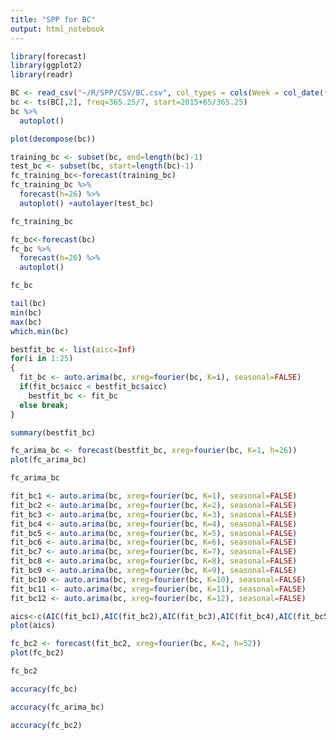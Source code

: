 ```yaml
---
title: "SPP for BC"
output: html_notebook
---
```


```r
library(forecast)
library(ggplot2)
library(readr)
```

```r
BC <- read_csv("~/R/SPP/CSV/BC.csv", col_types = cols(Week = col_date(format = "%Y-%m-%d")))
bc <- ts(BC[,2], freq=365.25/7, start=2015+65/365.25)
bc %>%
  autoplot()
```

```r
plot(decompose(bc))
```

```r
training_bc <- subset(bc, end=length(bc)-1)
test_bc <- subset(bc, start=length(bc)-1)
fc_training_bc<-forecast(training_bc)
fc_training_bc %>%
  forecast(h=26) %>%
  autoplot() +autolayer(test_bc)
```

```r
fc_training_bc
```

```r
fc_bc<-forecast(bc)
fc_bc %>%
  forecast(h=26) %>%
  autoplot()
```

```r
fc_bc
```

```r
tail(bc)
min(bc)
max(bc)
which.min(bc)
```

```r
bestfit_bc <- list(aicc=Inf)
for(i in 1:25)
{
  fit_bc <- auto.arima(bc, xreg=fourier(bc, K=i), seasonal=FALSE)
  if(fit_bc$aicc < bestfit_bc$aicc)
    bestfit_bc <- fit_bc
  else break;
}
```

```r
summary(bestfit_bc)
```

```r
fc_arima_bc <- forecast(bestfit_bc, xreg=fourier(bc, K=1, h=26))
plot(fc_arima_bc)
```

```r
fc_arima_bc
```

```r
fit_bc1 <- auto.arima(bc, xreg=fourier(bc, K=1), seasonal=FALSE)
fit_bc2 <- auto.arima(bc, xreg=fourier(bc, K=2), seasonal=FALSE)
fit_bc3 <- auto.arima(bc, xreg=fourier(bc, K=3), seasonal=FALSE)
fit_bc4 <- auto.arima(bc, xreg=fourier(bc, K=4), seasonal=FALSE)
fit_bc5 <- auto.arima(bc, xreg=fourier(bc, K=5), seasonal=FALSE)
fit_bc6 <- auto.arima(bc, xreg=fourier(bc, K=6), seasonal=FALSE)
fit_bc7 <- auto.arima(bc, xreg=fourier(bc, K=7), seasonal=FALSE)
fit_bc8 <- auto.arima(bc, xreg=fourier(bc, K=8), seasonal=FALSE)
fit_bc9 <- auto.arima(bc, xreg=fourier(bc, K=9), seasonal=FALSE)
fit_bc10 <- auto.arima(bc, xreg=fourier(bc, K=10), seasonal=FALSE)
fit_bc11 <- auto.arima(bc, xreg=fourier(bc, K=11), seasonal=FALSE)
fit_bc12 <- auto.arima(bc, xreg=fourier(bc, K=12), seasonal=FALSE)
```

```r
aics<-c(AIC(fit_bc1),AIC(fit_bc2),AIC(fit_bc3),AIC(fit_bc4),AIC(fit_bc5),AIC(fit_bc6),AIC(fit_bc7),AIC(fit_bc8),AIC(fit_bc9),AIC(fit_bc10),AIC(fit_bc11),AIC(fit_bc12))
plot(aics)
```

```r
fc_bc2 <- forecast(fit_bc2, xreg=fourier(bc, K=2, h=52))
plot(fc_bc2)
```

```r
fc_bc2
```

```r
accuracy(fc_bc)
```

```r
accuracy(fc_arima_bc)
```

```r
accuracy(fc_bc2)
```